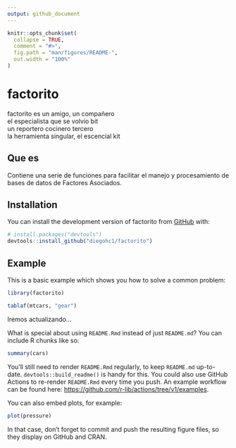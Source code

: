 ```yaml
---
output: github_document
---
```


<!-- README.md is generated from README.Rmd. Please edit that file -->

```r
knitr::opts_chunk$set(
  collapse = TRUE,
  comment = "#>",
  fig.path = "man/figures/README-",
  out.width = "100%"
)
```

# factorito

<!-- badges: start -->
<!-- badges: end -->

factorito es un amigo, un compañero <br>
el especialista que se volvio bit <br>
un reportero cocinero tercero <br>
la herramienta singular, el escencial kit <br>

## Que es 

Contiene una serie de funciones para facilitar el manejo y procesamiento de bases de datos de Factores Asociados.

## Installation

You can install the development version of factorito from [GitHub](https://github.com/) with:

``` r
# install.packages("devtools")
devtools::install_github("diegohc1/factorito")
```

## Example

This is a basic example which shows you how to solve a common problem:

```r
library(factorito)

tablaf(mtcars, "gear")

```

Iremos actualizando... 

What is special about using `README.Rmd` instead of just `README.md`? You can include R chunks like so:

```r
summary(cars)
```

You'll still need to render `README.Rmd` regularly, to keep `README.md` up-to-date. `devtools::build_readme()` is handy for this. You could also use GitHub Actions to re-render `README.Rmd` every time you push. An example workflow can be found here: <https://github.com/r-lib/actions/tree/v1/examples>.

You can also embed plots, for example:

```r
plot(pressure)
```

In that case, don't forget to commit and push the resulting figure files, so they display on GitHub and CRAN.
